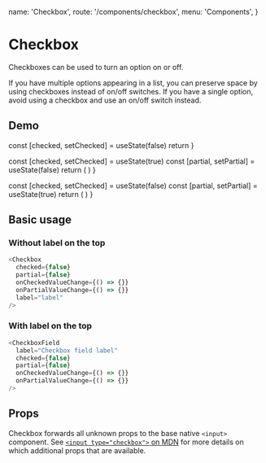   name: 'Checkbox',
  route: '/components/checkbox',
  menu: 'Components',
}



# Checkbox

Checkboxes can be used to turn an option on or off.

If you have multiple options appearing in a list, you can preserve space by using checkboxes
instead of on/off switches.
If you have a single option, avoid using a checkbox and use an on/off switch instead.

## Demo

  const [checked, setChecked] = useState(false)
  return <Checkbox checked={checked} onCheckedValueChange={setChecked} />
}

  const [checked, setChecked] = useState(true)
  const [partial, setPartial] = useState(false)
  return (
    <Checkbox
      checked={checked}
      partial={partial}
      onCheckedValueChange={setChecked}
      onPartialValueChange={setPartial}
    />
  )
}

  const [checked, setChecked] = useState(false)
  const [partial, setPartial] = useState(true)
  return (
    <Checkbox
      checked={checked}
      partial={partial}
      onCheckedValueChange={setChecked}
      onPartialValueChange={setPartial}
    />
  )
}

<DemoBlankComponent />
<DemoCheckedComponent />
<DemoPartialComponent />

## Basic usage

### Without label on the top

```typescript type="live"
<Checkbox
  checked={false}
  partial={false}
  onCheckedValueChange={() => {}}
  onPartialValueChange={() => {}}
  label="label"
/>
```

### With label on the top

```typescript type="live"
<CheckboxField
  label="Checkbox field label"
  checked={false}
  partial={false}
  onCheckedValueChange={() => {}}
  onPartialValueChange={() => {}}
/>
```

## Props

Checkbox forwards all unknown props to the base native `<input>` component.
See [`<input type="checkbox">` on MDN](https://developer.mozilla.org/en-US/docs/Web/HTML/Element/input/checkbox)
for more details on which additional props that are available.

<Props of="Checkbox" />

